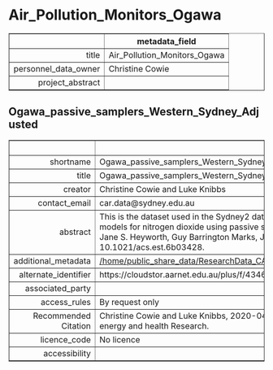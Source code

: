 Air_Pollution_Monitors_Ogawa
===
<!-- html table generated in R 3.6.0 by xtable 1.8-4 package -->
<!-- Fri May 22 19:14:16 2020 -->
<table border=1>
<tr> <th>  </th> <th> metadata_field </th>  </tr>
  <tr> <td align="right"> title </td> <td> Air_Pollution_Monitors_Ogawa </td> </tr>
  <tr> <td align="right"> personnel_data_owner </td> <td> Christine Cowie </td> </tr>
  <tr> <td align="right"> project_abstract </td> <td>  </td> </tr>
   </table>



Ogawa_passive_samplers_Western_Sydney_Adjusted
---
<!-- html table generated in R 3.6.0 by xtable 1.8-4 package -->
<!-- Fri May 22 19:14:16 2020 -->
<table border=1>
<tr> <th>  </th> <th> metadata_field </th>  </tr>
  <tr> <td align="right"> shortname </td> <td> Ogawa_passive_samplers_Western_Sydney_Adjusted </td> </tr>
  <tr> <td align="right"> title </td> <td> Ogawa_passive_samplers_Western_Sydney_Adjusted </td> </tr>
  <tr> <td align="right"> creator </td> <td> Christine Cowie and Luke Knibbs </td> </tr>
  <tr> <td align="right"> contact_email </td> <td> car.data@sydney.edu.au </td> </tr>
  <tr> <td align="right"> abstract </td> <td> This is the dataset used in the Sydney2 data set developed for Luke's paper 'Independent validation of national satellite-based land-use regression models for nitrogen dioxide using passive samplers' Luke David Knibbs, Craig P. Coorey, Matthew John Bechle, Christine Therese Cowie, Mila Dirgawati, Jane S. Heyworth, Guy Barrington Marks, Julian D Marshall, Lidia Morawska, Gavin Pereira, and Michael G. Hewson Environ. Sci. Technol., DOI: 10.1021/acs.est.6b03428.  </td> </tr>
  <tr> <td align="right"> additional_metadata </td> <td> <a href = "/home/public_share_data/ResearchData_CAR/ResearchProjects_CAR/Air_Pollution_Monitors_Ogawa/Ogawa_passive_samplers_Western_Sydney_Adjusted" target = "_blank">/home/public_share_data/ResearchData_CAR/ResearchProjects_CAR/Air_Pollution_Monitors_Ogawa/Ogawa_passive_samplers_Western_Sydney_Adjusted</a> </td> </tr>
  <tr> <td align="right"> alternate_identifier </td> <td> https://cloudstor.aarnet.edu.au/plus/f/4346343153 </td> </tr>
  <tr> <td align="right"> associated_party </td> <td>  </td> </tr>
  <tr> <td align="right"> access_rules </td> <td> By request only </td> </tr>
  <tr> <td align="right"> Recommended Citation </td> <td> Christine Cowie and Luke Knibbs, 2020-04-08, Ogawa_passive_samplers_Western_Sydney_Adjusted, Data retrieved from Centre for Air pollution, energy and health Research. </td> </tr>
  <tr> <td align="right"> licence_code </td> <td> No licence </td> </tr>
  <tr> <td align="right"> accessibility </td> <td>  </td> </tr>
   </table>


